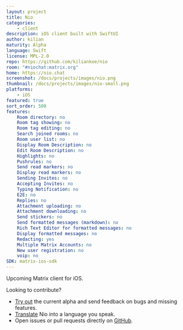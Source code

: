 ```yaml
---
layout: project
title: Nio
categories:
    - client
description: iOS client built with SwiftUI
author: kilian
maturity: Alpha
language: Swift
license: MPL-2.0
repo: https://github.com/kiliankoe/nio
room: "#niochat:matrix.org"
home: https://nio.chat
screenshot: /docs/projects/images/nio.png
thumbnail: /docs/projects/images/nio-small.png
platforms:
    - iOS
featured: true
sort_order: 500
features:
    Room directory: no
    Room tag showing: no
    Room tag editing: no
    Search joined rooms: no
    Room user list: no
    Display Room Description: no
    Edit Room Description: no
    Highlights: no
    Pushrules: no
    Send read markers: no
    Display read markers: no
    Sending Invites: no
    Accepting Invites: no
    Typing Notification: no
    E2E: no
    Replies: no
    Attachment uploading: no
    Attachment downloading: no
    Send stickers: no
    Send formatted messages (markdown): no
    Rich Text Editor for formatted messages: no
    Display formatted messages: no
    Redacting: yes
    Multiple Matrix Accounts: no
    New user registration: no
    voip: no
SDK: matrix-ios-sdk
---
```


Upcoming Matrix client for iOS.

Looking to contribute?

* [Try out](https://testflight.apple.com/join/KlXr3kKz) the current alpha and send feedback on bugs and missing features.
* [Translate](https://poeditor.com/join/project/cKGF6Gswvx) Nio into a language you speak.
* Open issues or pull requests directly on [GitHub](https://github.com/kiliankoe/nio).
